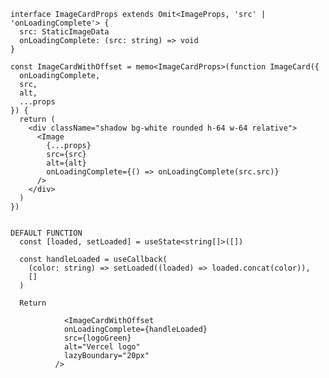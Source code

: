
```tsx filename="lib/hooks/useExaple.tsx"  copy
interface ImageCardProps extends Omit<ImageProps, 'src' | 'onLoadingComplete'> {
  src: StaticImageData
  onLoadingComplete: (src: string) => void
}

const ImageCardWithOffset = memo<ImageCardProps>(function ImageCard({
  onLoadingComplete,
  src,
  alt,
  ...props
}) {
  return (
    <div className="shadow bg-white rounded h-64 w-64 relative">
      <Image
        {...props}
        src={src}
        alt={alt}
        onLoadingComplete={() => onLoadingComplete(src.src)}
      />
    </div>
  )
})


DEFAULT FUNCTION
  const [loaded, setLoaded] = useState<string[]>([])

  const handleLoaded = useCallback(
    (color: string) => setLoaded((loaded) => loaded.concat(color)),
    []
  )

  Return

            <ImageCardWithOffset
            onLoadingComplete={handleLoaded}
            src={logoGreen}
            alt="Vercel logo"
            lazyBoundary="20px"
          />

```